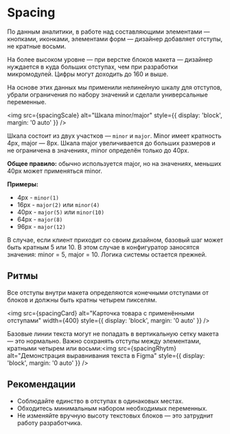 
<Meta title="Design | Spacing" />

# Spacing

По данным аналитики, в работе над составляющими элементами — кнопками, иконками, элементами форм — дизайнер добавляет отступы, не кратные восьми.

На более высоком уровне — при верстке блоков макета — дизайнер нуждается в куда больших отступах, чем при разработки микромодулей. Цифры могут доходить до 160 и выше.

На основе этих данных мы применили нелинейную шкалу для отступов, убрали ограничения по набору значений и сделали универсальные переменные.

<img src={spacingScale} alt="Шкала minor/major" style={{ display: 'block', margin: '0 auto' }} />

Шкала состоит из двух участков — `minor` и `major`. Minor имеет кратность 4px, major — 8px. Шкала major увеличивается до больших размеров и не ограничена в значениях, minor определён только до 40px.

**Общее правило:** обычно используется major, но на значениях, меньших 40px может применяться minor.

**Примеры:**

-   4px - `minor(1)`
-   16px - `major(2)` или `minor(4)`
-   40px - `major(5)` или `minor(10)`
-   64px - `major(8)`
-   96px - `major(12)`

<Note icon="👉🏿">
    В случае, если клиент приходит со своим дизайном, базовый шаг может быть кратным 5 или 10. В этом случае в
    конфигуратор заносятся значения: minor = 5, major = 10. Логика системы остается прежней.
</Note>
<br />

## Ритмы

Все отступы внутри макета определяются конечными отступами от блоков и должны быть кратны четырем пикселям.

<img
    src={spacingCard}
    alt="Карточка товара с применёнными отступами"
    width={400}
    style={{ display: 'block', margin: '0 auto' }}
/>

Базовые линии текста могут не попадать в вертикальную сетку макета — это нормально. Важно сохранять отступы между элементами, кратными четырем или восьми:<img src={spacingRhytm} alt="Демонстрация выравнивания текста в Figma" style={{ display: 'block', margin: '0 auto' }} />
<br />

## Рекомендации

-   Соблюдайте единство в отступах в одинаковых местах.
-   Обходитесь минимальным набором необходимых переменных.
-   Не изменяйте вручную высоту текстовых блоков — это затруднит работу разработчика.
